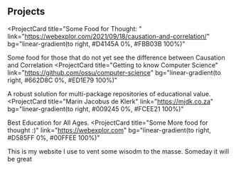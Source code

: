 ## Projects

<ProjectCard
  title="Some Food for Thought: "
  link="https://webexplor.com/2021/09/18/causation-and-correlation/"
  bg="linear-gradient(to right, #D4145A 0%, #FBB03B 100%)"
>
  Some food for those that do not yet see the difference between Causation and Correlation
</ProjectCard>
<ProjectCard
  title="Getting to know Computer Science"
  link="https://github.com/ossu/computer-science"
  bg="linear-gradient(to right, #662D8C 0%, #ED1E79 100%)"
>
  A robust solution for multi-package repositories of educational value.
</ProjectCard>
<ProjectCard
  title="Marin Jacobus de Klerk"
  link="https://mjdk.co.za"
  bg="linear-gradient(to right, #009245 0%, #FCEE21 100%)"
>
  Best Education for All Ages.
</ProjectCard>
<ProjectCard
  title="Some More food for thought :)"
  link="https://webexplor.com"
  bg="linear-gradient(to right, #D585FF 0%, #00FFEE 100%)"
>
  This is my website I use to vent some wisodm to the masse. Someday it will be great
</ProjectCard>
